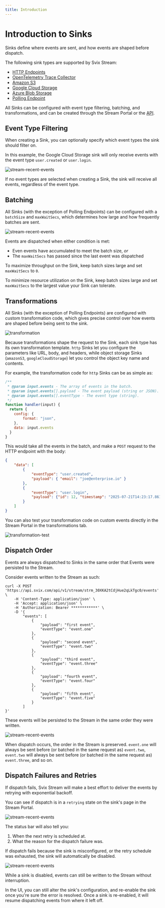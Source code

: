 ```yaml
---
title: Introduction 
---
```


# Introduction to Sinks

Sinks define where events are sent, and how events are shaped before dispatch.

The following sink types are supported by Svix Stream:

* [HTTP Endpoints](../sink-types/http)
* [OpenTelemetry Trace Collector](../sink-types/otel_trace)
* [Amazon S3](../sink-types/s3)
* [Google Cloud Storage](../sink-types/gcs)
* [Azure Blob Storage](../sink-types/azure_blob)
* [Polling Endpoint](../sink-types/poller)

All Sinks can be configured with event type filtering, batching, and transformations, and can be created through the Stream Portal or the [API](https://api.svix.com/docs#tag/sink/operation/v1.stream.sink.create).

## Event Type Filtering

When creating a Sink, you can optionally specify which event types the sink should filter on.

In this example, the Google Cloud Storage sink will only receive events with the event type `user.created` or `user.login`.

![stream-recent-events](../../img/stream/sink-event-type-filtering.png)

If no event types are selected when creating a Sink, the sink will receive all events, regardless of the event type.

## Batching

All Sinks (with the exception of Polling Endpoints) can be configured with a `batchSize` and `maxWaitSecs`, which determines how large and how frequently batches are sent.

![stream-recent-events](../../img/stream/batching.png)

Events are dispatched when either condition is met:

* Even events have accumulated to meet the batch size, _or_
* The `maxWaitSecs` has passed since the last event was dispatched

To maximize throughput on the Sink, keep batch sizes large and set `maxWaitSecs` to `0`.

To minimize resource utilization on the Sink, keep batch sizes large and set `maxWaitSecs` to the largest value your Sink can tolerate.

## Transformations

All Sinks (with the exception of Polling Endpoints) are configured with custom transformation code, which gives precise control over how events are shaped before being sent to the sink.

![transformation](../../img/stream/transformation_generic.png)

Because transformations shape the request to the Sink, each sink type has its own transformation template. `http` Sinks let you configure the parameters like URL, body, and headers, while object storage Sinks (`amazonS3`, `googleCloudStorage`) let you control the object key name and contents.

For example, the transformation code for `http` Sinks can be as simple as:

```JavaScript
/**
 * @param input.events - The array of events in the batch.
 * @param input.events[].payload - The event payload (string or JSON).
 * @param input.events[].eventType - The event type (string).
 */
function handler(input) {
  return {
    config: {
        format: "json",
    },
    data: input.events
  }
}
```

This would take all the events in the batch, and make a `POST` request to the HTTP endpoint with the body:
```json
{
    "data": [
        {
            "eventType": "user.created",
            "payload": { "email": "joe@enterprise.io" }
        },
        {
            "eventType": "user.login", 
            "payload": {"id": 12, "timestamp": "2025-07-21T14:23:17.861Z"}
        }
    ]
}
```

You can also test your transformation code on custom events directly in the Stream Portal in the transformations tab.

![transformation-test](../../img/stream/test-transformation.png)

## Dispatch Order

Events are always dispatched to Sinks in the same order that Events were persisted to the Stream.

Consider events written to the Stream as such:

```shell
curl -X POST 'https://api.svix.com/api/v1/stream/strm_30XKA2tCdjHue2qLkTgc0/events' \
    -H 'Content-Type: application/json' \
    -H 'Accept: application/json' \
    -H 'Authorization: Bearer ************' \
    -D '{
        "events": [
            {
                "payload": "first event",
                "eventType": "event.one"
            },
            {
                "payload": "second event",
                "eventType": "event.two"
            },
            {
                "payload": "third event",
                "eventType": "event.three"
            },
            {
                "payload": "fourth event",
                "eventType": "event.four"
            },
            {
                "payload": "fifth event",
                "eventType": "event.five"
            }
        ]
}'
```

These events will be persisted to the Stream in the same order they were written.

![stream-recent-events](../../img/stream/five-events.png)

When dispatch occurs, the order in the Stream is preserved. `event.one` will always be sent before (or batched in the same request as) `event.two`, `event.two` will always be sent before (or batched in the same request as) `event.three`, and so on.

## Dispatch Failures and Retries

If dispatch fails, Svix Stream will make a best effort to deliver the events by retrying with exponential backoff.

You can see if dispatch is in a `retrying` state on the sink's page in the Stream Portal.

![stream-recent-events](../../img/stream/retrying-status.png)

The status bar will also tell you:
1. When the next retry is scheduled at.
2. What the reason for the dispatch failure was.

If dispatch fails because the sink is misconfigured, or the retry schedule was exhausted, the sink will automatically be disabled.

![stream-recent-events](../../img/stream/failed-status.png)

While a sink is disabled, events can still be written to the Stream without interruption.

In the UI, you can still alter the sink's configuration, and re-enable the sink once you're sure the error is resolved. Once a sink is re-enabled, it will resume dispatching events from where it left off.